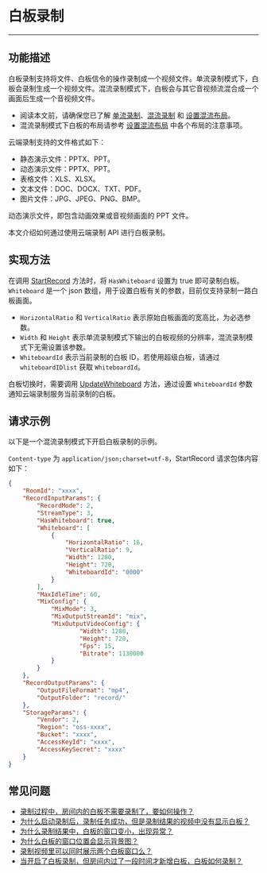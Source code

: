 # 白板录制
---
## 功能描述

白板录制支持将文件、白板信令的操作录制成一个视频文件。单流录制模式下，白板会录制生成一个视频文件。混流录制模式下，白板会与其它音视频流混合成一个画面后生成一个音视频文件。
<Note title="说明">

- 阅读本文前，请确保您已了解 [单流录制](./Single%20Stream%20Recording.mdx)、[混流录制](./Mixed%20Stream%20Recording.mdx) 和 [设置混流布局](./Set%20the%20Mixed%20Flow%20Layout.mdx)。 
- 混流录制模式下白板的布局请参考 [设置混流布局](./Set%20the%20Mixed%20Flow%20Layout.mdx) 中各个布局的注意事项。
</Note>

云端录制支持的文件格式如下：
- 静态演示文件：PPTX、PPT。
- 动态演示文件：PPTX、PPT。
- 表格文件：XLS、XLSX。
- 文本文件：DOC、DOCX、TXT、PDF。
- 图片文件：JPG、JPEG、PNG、BMP。

<Note title="说明">
动态演示文件，即包含动画效果或音视频画面的 PPT 文件。
</Note>

本文介绍如何通过使用云端录制 API 进行白板录制。

## 实现方法

在调用 [StartRecord](/cloud-recording-server/start)  方法时，将 `HasWhiteboard` 设置为 true 即可录制白板。 `Whiteboard` 是一个 json 数组，用于设置白板有关的参数，目前仅支持录制一路白板画面。

<Warning title="注意">

* `HorizontalRatio` 和 `VerticalRatio` 表示原始白板画面的宽高比，为必选参数。  
* `Width` 和 `Height` 表示单流录制模式下输出的白板视频的分辨率，混流录制模式下无需设置该参数。  
* `WhiteboardId` 表示当前录制的白板 ID，若使用超级白板，请通过 `whiteboardIDlist` 获取 `WhiteboardId`。
</Warning>

白板切换时，需要调用 [UpdateWhiteboard](/cloud-recording-server/update-whiteboard) 方法，通过设置 `WhiteboardId` 参数通知云端录制服务当前录制的白板。

## 请求示例

以下是一个混流录制模式下开启白板录制的示例。

`Content-type` 为 `application/json;charset=utf-8`，StartRecord 请求包体内容如下：

```json
{
	"RoomId": "xxxx",
	"RecordInputParams": {
		"RecordMode": 2,
		"StreamType": 3,
		"HasWhiteboard": true,
		"Whiteboard": [
			{
				"HorizontalRatio": 16,
				"VerticalRatio": 9,
				"Width": 1280,
				"Height": 720,
				"WhiteboardId": "0000"
			}
		],
		"MaxIdleTime": 60,
		"MixConfig": {
			"MixMode": 3,
			"MixOutputStreamId": "mix",
			"MixOutputVideoConfig": {
	                "Width": 1280, 
	                "Height": 720, 
	                "Fps": 15, 
	                "Bitrate": 1130000
	        }
		}
	},
	"RecordOutputParams": {
		"OutputFileFormat": "mp4",
		"OutputFolder": "record/"
	},
	"StorageParams": {
		"Vendor": 2,
		"Region": "oss-xxxx",
		"Bucket": "xxxx",
		"AccessKeyId": "xxxx",
		"AccessKeySecret": "xxxx"
	}
}
```

## 常见问题

- [录制过程中，房间内的白板不需要录制了，要如何操作？](https://doc-zh.zego.im/faq/excludeWhiteBoardDuringRecording)
- [为什么启动录制后，录制任务成功，但是录制结果的视频中没有显示白板？](https://doc-zh.zego.im/faq/No_Whiteboard)
- [为什么录制结果中，白板的窗口变小，出现异常？](https://doc-zh.zego.im/faq/whiteboard_small)
- [为什么白板的窗口位置会显示背景图？](https://doc-zh.zego.im/faq/whiteboard_backgroud)
- [录制视频里可以同时展示两个白板窗口么？](https://doc-zh.zego.im/faq/Record2Board)
- [当开启了白板录制，但房间内过了一段时间才新增白板，白板如何录制？](https://doc-zh.zego.im/faq/delay_board_record)
